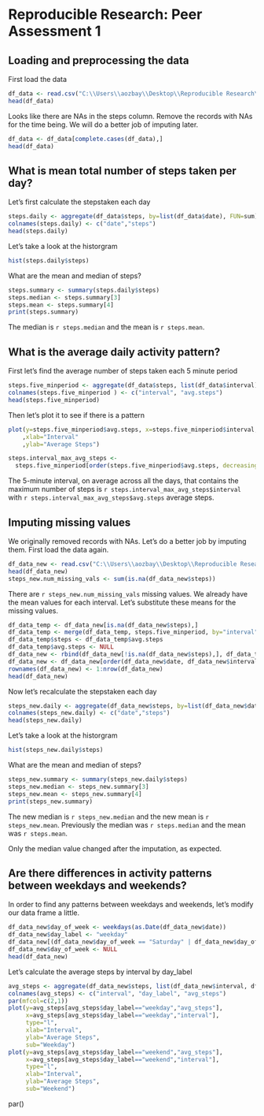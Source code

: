 # Reproducible Research: Peer Assessment 1


## Loading and preprocessing the data

First load the data

```r
df_data <- read.csv("C:\\Users\\aozbay\\Desktop\\Reproducible Research\\activity.csv")
head(df_data)
```

Looks like there are NAs in the steps column. Remove the records with NAs for the time being. We will do a better job of imputing later.

```r
df_data <- df_data[complete.cases(df_data),]
head(df_data)
```


## What is mean total number of steps taken per day?

Let's first calculate the stepstaken each day

```r
steps.daily <- aggregate(df_data$steps, by=list(df_data$date), FUN=sum)
colnames(steps.daily) <- c("date","steps")
head(steps.daily)
```

Let's take a look at the historgram

```r
hist(steps.daily$steps)
```

What are the mean and median of steps?

```r
steps.summary <- summary(steps.daily$steps)
steps.median <- steps.summary[3]
steps.mean <- steps.summary[4]
print(steps.summary)
```

The median is `r steps.median` and the mean is `r steps.mean`.

## What is the average daily activity pattern?

First let's find the average number of steps taken each 5 minute period

```r
steps.five_minperiod <- aggregate(df_data$steps, list(df_data$interval), mean)
colnames(steps.five_minperiod ) <- c("interval", "avg.steps")
head(steps.five_minperiod)
```

Then let's plot it to see if there is a pattern

```r
plot(y=steps.five_minperiod$avg.steps, x=steps.five_minperiod$interval, type="l"
    ,xlab="Interval"
    ,ylab="Average Steps")
```

```r
steps.interval_max_avg_steps <- 
  steps.five_minperiod[order(steps.five_minperiod$avg.steps, decreasing=TRUE)[1],]
```

The 5-minute interval, on average across all the days, that contains the maximum number of steps is `r steps.interval_max_avg_steps$interval` with `r steps.interval_max_avg_steps$avg.steps` average steps.

## Imputing missing values

We originally removed records with NAs. Let's do a better job by imputing them. First load the data again.

```r
df_data_new <- read.csv("C:\\Users\\aozbay\\Desktop\\Reproducible Research\\activity.csv")
head(df_data_new)
steps_new.num_missing_vals <- sum(is.na(df_data_new$steps))
```

There are `r steps_new.num_missing_vals` missing values. We already have the mean values for each interval. Let's substitute these means for the missing values.

```r
df_data_temp <- df_data_new[is.na(df_data_new$steps),]
df_data_temp <- merge(df_data_temp, steps.five_minperiod, by="interval")
df_data_temp$steps <- df_data_temp$avg.steps
df_data_temp$avg.steps <- NULL
df_data_new <- rbind(df_data_new[!is.na(df_data_new$steps),], df_data_temp)
df_data_new <- df_data_new[order(df_data_new$date, df_data_new$interval),]
rownames(df_data_new) <- 1:nrow(df_data_new)
head(df_data_new)
```

Now let's recalculate the stepstaken each day

```r
steps_new.daily <- aggregate(df_data_new$steps, by=list(df_data_new$date), FUN=sum)
colnames(steps_new.daily) <- c("date","steps")
head(steps_new.daily)
```

Let's take a look at the historgram

```r
hist(steps_new.daily$steps)
```

What are the mean and median of steps?

```r
steps_new.summary <- summary(steps_new.daily$steps)
steps_new.median <- steps_new.summary[3]
steps_new.mean <- steps_new.summary[4]
print(steps_new.summary)
```

The new median is `r steps_new.median` and the new mean is `r steps_new.mean`.
Previously the median was `r steps.median` and the mean was `r steps.mean`.

Only the median value changed after the imputation, as expected.


## Are there differences in activity patterns between weekdays and weekends?

In order to find any patterns between weekdays and weekends, let's modify our data frame a little.

```r
df_data_new$day_of_week <- weekdays(as.Date(df_data_new$date))
df_data_new$day_label <- "weekday"
df_data_new[(df_data_new$day_of_week == "Saturday" | df_data_new$day_of_week == "Sunday"),"day_label"] <- "weekend"
df_data_new$day_of_week <- NULL
head(df_data_new)
```

Let's calculate the average steps by interval by day_label

```r
avg_steps <- aggregate(df_data_new$steps, list(df_data_new$interval, df_data_new$day_label), FUN=mean)
colnames(avg_steps) <- c("interval", "day_label", "avg_steps")
par(mfcol=c(2,1))
plot(y=avg_steps[avg_steps$day_label=="weekday","avg_steps"],
     x=avg_steps[avg_steps$day_label=="weekday","interval"],
     type="l",
     xlab="Interval",
     ylab="Average Steps",
     sub="Weekday")
plot(y=avg_steps[avg_steps$day_label=="weekend","avg_steps"],
     x=avg_steps[avg_steps$day_label=="weekend","interval"],
     type="l",
     xlab="Interval",
     ylab="Average Steps",
     sub="Weekend")
```
par()

